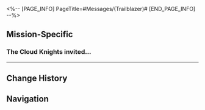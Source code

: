 <%-- [PAGE_INFO]
PageTitle=#Messages/(Trailblazer)#
[END_PAGE_INFO] --%>
{{Messages Infobox
|id        = 8000
|image     = NPC (Trailblazer) Icon.png
|type      = NPC
|sender    = (Trailblazer)
|signature = 
|faction   = 
}}

==Mission-Specific==
===The Cloud Knights invited...===
{{Messages
|start_condition = 
|text =
:'''(Trailblazer):''' The Cloud Knights invited us to go with them
:'''(Trailblazer):''' Your homeland's got some really big crucibles
:'''(Trailblazer):''' [[File:Message (Trailblazer) 203.png|256px]]
:{Choice} Cloud Knights?
::'''(Trailblazer):''' Why are you with the Cloud Knights?
:{Choice} Aureate Elixir Furnace?
::'''(Trailblazer):''' Why are you near the Aureate Elixir Furnace?
:{{DIcon|Warning}} Message failed to send
}}
----

==Change History==
{{Change History|1.2}}

==Navigation==
{{Messages Navbox}}